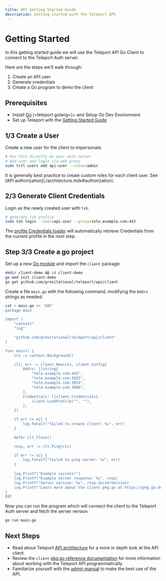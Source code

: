 ```yaml
---
title: API Getting Started Guide
description: Getting started with the Teleport API
---
```


# Getting Started

In this getting started guide we will use the Teleport API Go Client to connect to the Teleport Auth server.

Here are the steps we'll walk through:
 1. Create an API user
 2. Generate credentials
 3. Create a Go program to demo the client

## Prerequisites

- Install [Go](https://golang.org/doc/install) (=teleport.golang=)+ and Setup Go Dev Environment
- Set up Teleport with the [Getting Started Guide](../../getting-started.mdx)

## 1/3 Create a User

Create a new user for the client to impersonate. 

```bash
# Run this directly on your auth server
# Add user and login via web proxy
sudo tctl users add api-user --roles=admin
```

<Admonition type="note">
  It is generally best practice to create custom roles for each client user. See [API authorization](./architecture.mdx#authorization).
</Admonition>

## 2/3 Generate Client Credentials

Login as the newly created user with `tsh`.

```bash
# generate tsh profile
sudo tsh login --user=api-user --proxy=tele.example.com:443
```

The [profile Credentials loader](https://pkg.go.dev/github.com/gravitational/teleport/api/client#LoadProfile)
will automatically retrieve Credentials from the current profile in the next step.

## Step 3/3 Create a go project

Set up a new [Go module](https://golang.org/doc/tutorial/create-module) and import the `client` package: 

```bash
mkdir client-demo && cd client-demo
go mod init client-demo
go get github.com/gravitational/teleport/api/client
```

Create a file `main.go` with the following command, modifying the `Addrs` strings as needed:

```bash
cat > main.go << 'EOF'
package main

import (
	"context"
	"log"

	"github.com/gravitational/teleport/api/client"
)

func main() {
	ctx := context.Background()

	clt, err := client.New(ctx, client.Config{
        Addrs: []string{
            "tele.example.com:443",
            "tele.example.com:3025",
            "tele.example.com:3024",
            "tele.example.com:3080",
        },
		Credentials: []client.Credentials{
			client.LoadProfile("", ""),
		},
	})

	if err != nil {
		log.Fatalf("failed to create client: %v", err)
	}

	defer clt.Close()

	resp, err := clt.Ping(ctx)

	if err != nil {
		log.Fatalf("failed to ping server: %v", err)
	}
	
	log.Printf("Example success!")
	log.Printf("Example server response: %s", resp)
	log.Printf("Server version: %s", resp.ServerVersion)
	log.Printf("Learn more about the client pkg.go at https://pkg.go.dev/github.com/gravitational/teleport/api/client")
}
EOF
```

Now you can run the program which will connect the client to the Teleport Auth server and fetch the server version.

```bash
go run main.go
```

## Next Steps

- Read about Teleport [API architecture](./architecture.mdx) for a more in depth look at the API client.
- Review the `client` [pkg.go reference documentation](https://pkg.go.dev/github.com/gravitational/teleport/api/client) for more information about working with the Teleport API programmatically.
- Familiarize yourself with the [admin manual](../../admin-guide.mdx) to make the best use of the API.